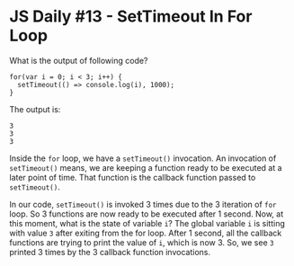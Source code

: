 
<Layout>
<SEO title="JS Daily #13 - SetTimeout In For Loop" />
<JSLayout>

# JS Daily #13 - SetTimeout In For Loop

What is the output of following code?

```javascript{numberLines: true}
for(var i = 0; i < 3; i++) {
  setTimeout(() => console.log(i), 1000);
}
```

<Divider />

The output is:

```
3
3
3
```

Inside the `for` loop, we have a `setTimeout()` invocation. An invocation of `setTimeout()` means, we are keeping a function ready to be executed at a later point of time. That function is the callback function passed to `setTimeout()`.

In our code, `setTimeout()` is invoked 3 times due to the 3 iteration of `for` loop. So 3 functions are now ready to be executed after 1 second. Now, at this moment, what is the state of variable `i`? The global variable `i` is sitting with value `3` after exiting from the for loop. After 1 second, all the callback functions are trying to print the value of `i`, which is now 3. So, we see `3` printed 3 times by the 3 callback function invocations.

</JSLayout>
</Layout>

